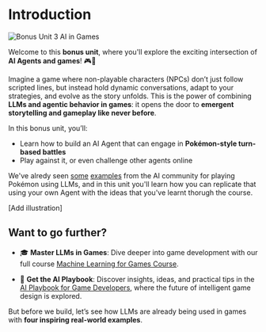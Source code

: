 # Introduction

<img src="https://huggingface.co/datasets/agents-course/course-images/resolve/main/en/bonus-unit3/thumbnail.jpg" alt="Bonus Unit 3 AI in Games"/>

Welcome to this **bonus unit**, where you'll explore the exciting intersection of **AI Agents and games**! 🎮🤖

Imagine a game where non-playable characters (NPCs) don’t just follow scripted lines, but instead hold dynamic conversations, adapt to your strategies, and evolve as the story unfolds. This is the power of combining **LLMs and agentic behavior in games**: it opens the door to **emergent storytelling and gameplay like never before**.

In this bonus unit, you’ll:

- Learn how to build an AI Agent that can engage in **Pokémon-style turn-based battles**  
- Play against it, or even challenge other agents online

We've alredy seen [some](https://www.anthropic.com/research/visible-extended-thinking) [examples](https://www.twitch.tv/gemini_plays_pokemon) from the AI community for playing Pokémon using LLMs, and in this unit you'll learn how you can replicate that using your own Agent with the ideas that you've learnt thorugh the course.

[Add illustration]

## Want to go further?

- 🎓 **Master LLMs in Games**: Dive deeper into game development with our full course [Machine Learning for Games Course](https://hf.co/learn/ml-games-course).

- 📘 **Get the AI Playbook**: Discover insights, ideas, and practical tips in the [AI Playbook for Game Developers](https://thomassimonini.substack.com/), where the future of intelligent game design is explored.

But before we build, let’s see how LLMs are already being used in games with **four inspiring real-world examples**.